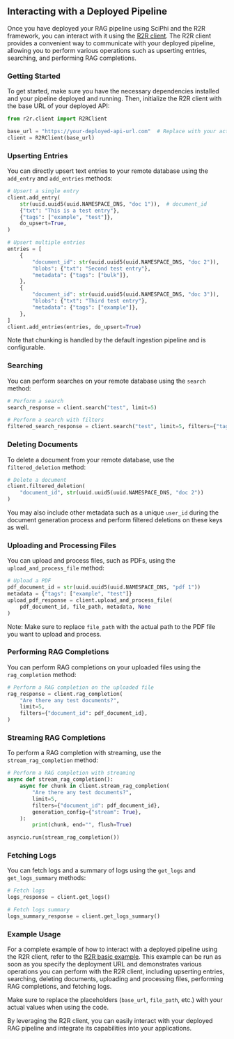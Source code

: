 ## Interacting with a Deployed Pipeline

Once you have deployed your RAG pipeline using SciPhi and the R2R framework, you can interact with it using the [R2R client](https://github.com/SciPhi-AI/R2R/blob/main/r2r/client/base.py). The R2R client provides a convenient way to communicate with your deployed pipeline, allowing you to perform various operations such as upserting entries, searching, and performing RAG completions.

### Getting Started

To get started, make sure you have the necessary dependencies installed and your pipeline deployed and running. Then, initialize the R2R client with the base URL of your deployed API:

```python
from r2r.client import R2RClient

base_url = "https://your-deployed-api-url.com"  # Replace with your actual deployed API URL
client = R2RClient(base_url)
```

### Upserting Entries

You can directly upsert text entries to your remote database using the `add_entry` and `add_entries` methods:

```python
# Upsert a single entry
client.add_entry(
    str(uuid.uuid5(uuid.NAMESPACE_DNS, "doc 1")),  # document_id
    {"txt": "This is a test entry"},
    {"tags": ["example", "test"]},
    do_upsert=True,
)

# Upsert multiple entries
entries = [
    {
        "document_id": str(uuid.uuid5(uuid.NAMESPACE_DNS, "doc 2")),
        "blobs": {"txt": "Second test entry"},
        "metadata": {"tags": ["bulk"]},
    },
    {
        "document_id": str(uuid.uuid5(uuid.NAMESPACE_DNS, "doc 3")),
        "blobs": {"txt": "Third test entry"},
        "metadata": {"tags": ["example"]},
    },
]
client.add_entries(entries, do_upsert=True)
```

Note that chunking is handled by the default ingestion pipeline and is configurable.

### Searching

You can perform searches on your remote database using the `search` method:

```python
# Perform a search
search_response = client.search("test", limit=5)

# Perform a search with filters
filtered_search_response = client.search("test", limit=5, filters={"tags": ["bulk"]})
```

### Deleting Documents

To delete a document from your remote database, use the `filtered_deletion` method:

```python
# Delete a document
client.filtered_deletion(
    "document_id", str(uuid.uuid5(uuid.NAMESPACE_DNS, "doc 2"))
)
```

You may also include other metadata such as a unique `user_id` during the document generation process and perform filtered deletions on these keys as well.

### Uploading and Processing Files

You can upload and process files, such as PDFs, using the `upload_and_process_file` method:

```python
# Upload a PDF
pdf_document_id = str(uuid.uuid5(uuid.NAMESPACE_DNS, "pdf 1"))
metadata = {"tags": ["example", "test"]}
upload_pdf_response = client.upload_and_process_file(
    pdf_document_id, file_path, metadata, None
)
```

Note: Make sure to replace `file_path` with the actual path to the PDF file you want to upload and process.

### Performing RAG Completions

You can perform RAG completions on your uploaded files using the `rag_completion` method:

```python
# Perform a RAG completion on the uploaded file
rag_response = client.rag_completion(
    "Are there any test documents?",
    limit=5,
    filters={"document_id": pdf_document_id},
)
```

### Streaming RAG Completions

To perform a RAG completion with streaming, use the `stream_rag_completion` method:

```python
# Perform a RAG completion with streaming
async def stream_rag_completion():
    async for chunk in client.stream_rag_completion(
        "Are there any test documents?",
        limit=5,
        filters={"document_id": pdf_document_id},
        generation_config={"stream": True},
    ):
        print(chunk, end="", flush=True)

asyncio.run(stream_rag_completion())
```

### Fetching Logs

You can fetch logs and a summary of logs using the `get_logs` and `get_logs_summary` methods:

```python
# Fetch logs
logs_response = client.get_logs()

# Fetch logs summary
logs_summary_response = client.get_logs_summary()
```

### Example Usage

For a complete example of how to interact with a deployed pipeline using the R2R client, refer to the [R2R basic example](https://github.com/SciPhi-AI/R2R/tree/main/r2r/examples/basic/run_client.py). This example can be run as soon as you specify the deployment URL and demonstrates various operations you can perform with the R2R client, including upserting entries, searching, deleting documents, uploading and processing files, performing RAG completions, and fetching logs.

Make sure to replace the placeholders (`base_url`, `file_path`, etc.) with your actual values when using the code.

By leveraging the R2R client, you can easily interact with your deployed RAG pipeline and integrate its capabilities into your applications.